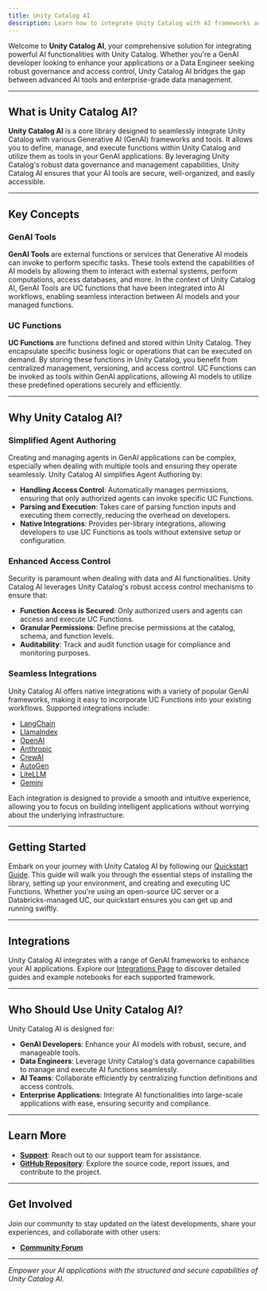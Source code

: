 ```yaml
---
title: Unity Catalog AI
description: Learn how to integrate Unity Catalog with AI frameworks and tools, manage GenAI functions, and leverage UC's governance capabilities for AI applications
---
```


Welcome to **Unity Catalog AI**, your comprehensive solution for integrating powerful AI functionalities with Unity Catalog. Whether you're a GenAI developer looking to enhance your applications or a Data Engineer seeking robust governance and access control, Unity Catalog AI bridges the gap between advanced AI tools and enterprise-grade data management.

---

## What is Unity Catalog AI?

**Unity Catalog AI** is a core library designed to seamlessly integrate Unity Catalog with various Generative AI (GenAI) frameworks and tools. It allows you to define, manage, and execute functions within Unity Catalog and utilize them as tools in your GenAI applications. By leveraging Unity Catalog's robust data governance and management capabilities, Unity Catalog AI ensures that your AI tools are secure, well-organized, and easily accessible.

---

## Key Concepts

### GenAI Tools

**GenAI Tools** are external functions or services that Generative AI models can invoke to perform specific tasks. These tools extend the capabilities of AI models by allowing them to interact with external systems, perform computations, access databases, and more. In the context of Unity Catalog AI, GenAI Tools are UC functions that have been integrated into AI workflows, enabling seamless interaction between AI models and your managed functions.

### UC Functions

**UC Functions** are functions defined and stored within Unity Catalog. They encapsulate specific business logic or operations that can be executed on demand. By storing these functions in Unity Catalog, you benefit from centralized management, versioning, and access control. UC Functions can be invoked as tools within GenAI applications, allowing AI models to utilize these predefined operations securely and efficiently.

---

## Why Unity Catalog AI?

### Simplified Agent Authoring

Creating and managing agents in GenAI applications can be complex, especially when dealing with multiple tools and ensuring they operate seamlessly. Unity Catalog AI simplifies Agent Authoring by:

- **Handling Access Control**: Automatically manages permissions, ensuring that only authorized agents can invoke specific UC Functions.
- **Parsing and Execution**: Takes care of parsing function inputs and executing them correctly, reducing the overhead on developers.
- **Native Integrations**: Provides per-library integrations, allowing developers to use UC Functions as tools without extensive setup or configuration.

### Enhanced Access Control

Security is paramount when dealing with data and AI functionalities. Unity Catalog AI leverages Unity Catalog's robust access control mechanisms to ensure that:

- **Function Access is Secured**: Only authorized users and agents can access and execute UC Functions.
- **Granular Permissions**: Define precise permissions at the catalog, schema, and function levels.
- **Auditability**: Track and audit function usage for compliance and monitoring purposes.

### Seamless Integrations

Unity Catalog AI offers native integrations with a variety of popular GenAI frameworks, making it easy to incorporate UC Functions into your existing workflows. Supported integrations include:

- [LangChain](./integrations/langchain.md)
- [LlamaIndex](./integrations/llamaindex.md)
- [OpenAI](./integrations/openai.md)
- [Anthropic](./integrations/anthropic.md)
- [CrewAI](./integrations/crewai.md)
- [AutoGen](./integrations/autogen.md)
- [LiteLLM](./integrations/litellm.md)
- [Gemini](./integrations/gemini.md)

Each integration is designed to provide a smooth and intuitive experience, allowing you to focus on building intelligent applications without worrying about the underlying infrastructure.

---

## Getting Started

Embark on your journey with Unity Catalog AI by following our [Quickstart Guide](./quickstart.md). This guide will walk you through the essential steps of installing the library, setting up your environment, and creating and executing UC Functions. Whether you're using an open-source UC server or a Databricks-managed UC, our quickstart ensures you can get up and running swiftly.

---

## Integrations

Unity Catalog AI integrates with a range of GenAI frameworks to enhance your AI applications. Explore our [Integrations Page](./integrations/index.md) to discover detailed guides and example notebooks for each supported framework.

---

## Who Should Use Unity Catalog AI?

Unity Catalog AI is designed for:

- **GenAI Developers**: Enhance your AI models with robust, secure, and manageable tools.
- **Data Engineers**: Leverage Unity Catalog's data governance capabilities to manage and execute AI functions seamlessly.
- **AI Teams**: Collaborate efficiently by centralizing function definitions and access controls.
- **Enterprise Applications**: Integrate AI functionalities into large-scale applications with ease, ensuring security and compliance.

---

## Learn More

- **[Support](mailto:support@unitycatalog.com)**: Reach out to our support team for assistance.
- **[GitHub Repository](https://github.com/unitycatalog/unitycatalog)**: Explore the source code, report issues, and contribute to the project.

---

## Get Involved

Join our community to stay updated on the latest developments, share your experiences, and collaborate with other users:

- **[Community Forum](https://community.unitycatalog.com/)**

---

*Empower your AI applications with the structured and secure capabilities of Unity Catalog AI.*
